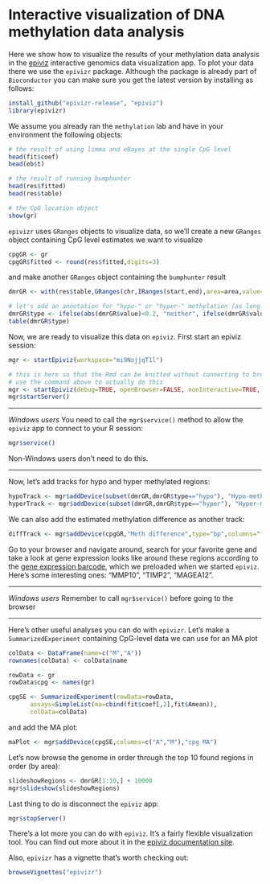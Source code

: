 # Interactive visualization of DNA methylation data analysis

Here we show how to visualize the results of your methylation data analysis in the [epiviz](http://epiviz.cbcb.umd.edu) interactive
genomics data visualization app. To plot your data there we use the `epivizr` package. Although the package is already part of `Bioconductor`
you can make sure you get the latest version by installing as follows:

```r
install_github("epivizr-release", "epiviz")
library(epivizr)
```

We assume you already ran the `methylation` lab and have in your environment the following objects:

```r
# the result of using limma and eBayes at the single CpG level
head(fit$coef)
head(eb$t)

# the result of running bumphunter
head(res$fitted)
head(res$table)

# the CpG location object
show(gr)
```

`epivizr` uses `GRanges` objects to visualize data, so we'll create a new `GRanges` object containing CpG level
estimates we want to visualize

```r
cpgGR <- gr
cpgGR$fitted <- round(res$fitted,digits=3)
```

and make another `GRanges` object containing the `bumphunter` result

```r
dmrGR <- with(res$table,GRanges(chr,IRanges(start,end),area=area,value=value))

# let's add an annotation for "hypo-" or "hyper-" methylation (as long as the difference is large enough)
dmrGR$type <- ifelse(abs(dmrGR$value)<0.2, "neither", ifelse(dmrGR$value<0,"hypo","hyper"))
table(dmrGR$type)
```

Now, we are ready to visualize this data on `epiviz`. First start an epiviz session:

```r
mgr <- startEpiviz(workspace="mi9NojjqT1l")
```

```r
# this is here so that the Rmd can be knitted without connecting to browser
# use the command above to actually do this
mgr <- startEpiviz(debug=TRUE, openBrowser=FALSE, nonInteractive=TRUE, tryPorts=TRUE)
mgr$startServer()
```

----

*Windows users* You need to call the `mgr$service()` method to allow the `epiviz` app to connect to your R session:

```r
mgr$service()
```

Non-Windows users don't need to do this.

----

Now, let's add tracks for hypo and hyper methylated regions:

```r
hypoTrack <- mgr$addDevice(subset(dmrGR,dmrGR$type=="hypo"), "Hypo-methylated")
hyperTrack <- mgr$addDevice(subset(dmrGR,dmrGR$type=="hyper"), "Hyper-methylated")
```

We can also add the estimated methylation difference as another track:

```r
diffTrack <- mgr$addDevice(cpgGR,"Meth difference",type="bp",columns="fitted")
```

Go to your browser and navigate around, search for your favorite gene and take a look at gene expression
looks like around these regions according to the [gene expression barcode](http://www.ncbi.nlm.nih.gov/pubmed/21177656),
which we preloaded when we started `epiviz`. Here's some interesting ones: "MMP10", "TIMP2", "MAGEA12".

----

*Windows users* Remember to call `mgr$service()` before going to the browser

----

Here's other useful analyses you can do with `epivizr`. Let's make a `SummarizedExperiment` containing CpG-level data we can use for an MA plot

```r
colData <- DataFrame(name=c("M","A"))
rownames(colData) <- colData$name

rowData <- gr
rowData$cpg <- names(gr)

cpgSE <- SummarizedExperiment(rowData=rowData,
      assays=SimpleList(ma=cbind(fit$coef[,2],fit$Amean)),
      colData=colData)
```

and add the MA plot:

```r
maPlot <- mgr$addDevice(cpgSE,columns=c("A","M"),"cpg MA")
```

Let's now browse the genome in order through the top 10 found regions in order (by area):

```r
slideshowRegions <- dmrGR[1:10,] + 10000
mgr$slideshow(slideshowRegions)
```

Last thing to do is disconnect the `epiviz` app:

```r
mgr$stopServer()
```

There's a lot more you can do with `epiviz`. It's a fairly flexible visualization tool. You can find out more about it in the [epiviz documentation site](http://epiviz.github.io).

Also, `epivizr` has a vignette that's worth checking out:

```r
browseVignettes("epivizr")
```


